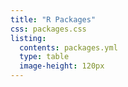 ```yaml
---
title: "R Packages"
css: packages.css
listing:
  contents: packages.yml
  type: table
  image-height: 120px
---
```

